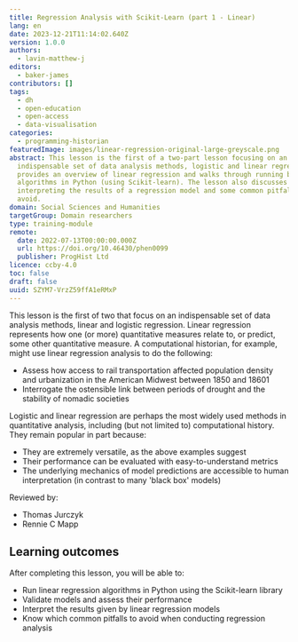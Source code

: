```yaml
---
title: Regression Analysis with Scikit-Learn (part 1 - Linear)
lang: en
date: 2023-12-21T11:14:02.640Z
version: 1.0.0
authors:
  - lavin-matthew-j
editors:
  - baker-james
contributors: []
tags:
  - dh
  - open-education
  - open-access
  - data-visualisation
categories:
  - programming-historian
featuredImage: images/linear-regression-original-large-greyscale.png
abstract: This lesson is the first of a two-part lesson focusing on an
  indispensable set of data analysis methods, logistic and linear regression. It
  provides an overview of linear regression and walks through running both
  algorithms in Python (using Scikit-learn). The lesson also discusses
  interpreting the results of a regression model and some common pitfalls to
  avoid.
domain: Social Sciences and Humanities
targetGroup: Domain researchers
type: training-module
remote:
  date: 2022-07-13T00:00:00.000Z
  url: https://doi.org/10.46430/phen0099
  publisher: ProgHist Ltd
licence: ccby-4.0
toc: false
draft: false
uuid: SZYM7-VrzZ59ffA1eRMxP
---
```

This lesson is the first of two that focus on an indispensable set of data analysis methods, linear and logistic regression. Linear regression represents how one (or more) quantitative measures relate to, or predict, some other quantitative measure. A computational historian, for example, might use linear regression analysis to do the following: 

- Assess how access to rail transportation affected population density and urbanization in the American Midwest between 1850 and 18601
- Interrogate the ostensible link between periods of drought and the stability of nomadic societies

Logistic and linear regression are perhaps the most widely used methods in quantitative analysis, including (but not limited to) computational history. They remain popular in part because:

- They are extremely versatile, as the above examples suggest
- Their performance can be evaluated with easy-to-understand metrics
- The underlying mechanics of model predictions are accessible to human interpretation (in contrast to many 'black box' models)

Reviewed by:
- Thomas Jurczyk
- Rennie C Mapp

## Learning outcomes

After completing this lesson, you will be able to:

- Run linear regression algorithms in Python using the Scikit-learn library
- Validate models and assess their performance
- Interpret the results given by linear regression models
- Know which common pitfalls to avoid when conducting regression analysis

<ExternalResource title="Interested in learning more?" subtitle="Check out this lesson on Programming Historian's website" url="https://doi.org/10.46430/phen0099" />
